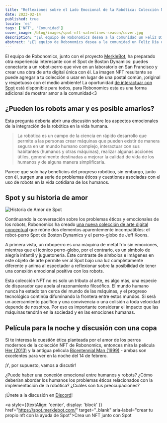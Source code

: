 ```yaml
---
title: "Reflexiones sobre el Lado Emocional de la Robótica: Colección NFT Limitada de San Valentín"
date: 2023-02-14
published: true
locale: 'es'
tags: ['NFT', 'Comunidad']
cover_image: /blog/images/spot-nft-valentines-season/cover.jpg
description: "¡El equipo de Robonomics desea a la comunidad un Feliz Día de San Valentín! Hoy, todos tenemos una razón más para hablar sobre nuestros sentimientos, expresar amor y gratitud, dar algo dulce y agradable a nuestra alma gemela, amigo, a quien nuestro corazón desee."
abstract: "¡El equipo de Robonomics desea a la comunidad un Feliz Día de San Valentín! Hoy, todos tenemos una razón más para hablar sobre nuestros sentimientos, expresar amor y gratitud, dar algo dulce y agradable a nuestra alma gemela, amigo, a quien nuestro corazón desee."
---
```


El equipo de Robonomics, junto con el proyecto [MerkleBot](https://merklebot.com/), ha preparado otra experiencia interesante con el Spot de Boston Dynamics: puedes conectarte a un robot-perro que vive en un laboratorio en San Francisco y crear una obra de arte digital única con él. La imagen NFT resultante se puede agregar a tu colección o usar en lugar de una postal común, ¡original y respetuoso con el medio ambiente! La oportunidad [de interactuar con Spot](https://spot.merklebot.com/) está disponible para todos, para Robonomics esta es una forma adicional de mostrar amor a la comunidad\<3

## ¿Pueden los robots amar y es posible amarlos?

Esta pregunta debería abrir una discusión sobre los aspectos emocionales de la integración de la robótica en la vida humana.

> La robótica es un campo de la ciencia en rápido desarrollo que permite a las personas crear máquinas que pueden existir de manera segura en un mundo humano complejo, interactuar con sus habitantes (humanos y otras máquinas), realizar algunas acciones útiles, generalmente destinadas a mejorar la calidad de vida de los humanos y de alguna manera simplificarla.

Parece que solo hay beneficios del progreso robótico, sin embargo, junto con él, surgen una serie de problemas éticos y cuestiones asociadas con el uso de robots en la vida cotidiana de los humanos.

## Spot y su historia de amor

![Historia de Amor de Spot](/blog/images/spot-nft-valentines-season/spot_lovestory.png)

Continuando la conversación sobre los problemas éticos y emocionales de los robots, Robonomics ha creado [una nueva colección de arte digital conceptual](https://singular.app/collectibles/kusama/b437f70371c8622e02-MBVD-2023/16627505-b437f70371c8622e02-MBVD-2023-MBVD-2023-00000006) que reúne dos elementos aparentemente incompatibles: el robot-perro Spot de Boston Dynamics y el perro-globo de Jeff Koons.

A primera vista, un roboperro es una máquina de metal frío sin emociones, mientras que el icónico perro-globo, por el contrario, es un símbolo de alegría infantil y juguetonería. Este contraste de símbolos e imágenes en este objeto de arte permite ver al Spot bajo una luz completamente diferente y anima al espectador a reflexionar sobre la posibilidad de tener una conexión emocional positiva con los robots.

Esta colección NFT no es solo un tributo al arte, es algo más, una especie de disparador que apela al razonamiento filosófico. El mundo humano nunca ha estado tan cerca del mundo de las máquinas, y el progreso tecnológico continúa difuminando la frontera entre estos mundos. Si será un acercamiento pacífico y una convivencia o una colisión a toda velocidad depende de nosotros. Por eso es importante considerar el impacto que las máquinas tendrán en la sociedad y en las emociones humanas.

## Película para la noche y discusión con una copa

Si te interesa la cuestión ética planteada por el amor de los perros modernos de la colección NFT de Robonomics, entonces mira la película [Her (2013)](https://www.imdb.com/title/tt1798709/) y la antigua película [Bicentennial Man (1999)](https://www.imdb.com/title/tt0182789/) - ambas son excelentes para ver en la noche del 14 de febrero.

¡Y, por supuesto, vamos a discutir!

¿Puede haber una conexión emocional entre humanos y robots? ¿Cómo deberían abordar los humanos los problemas éticos relacionados con la implementación de la robótica? ¿Cuáles son tus preocupaciones?

¡Únete a la discusión en [Discord](https://discord.gg/dyFgwHfCN7)!

<a style={{textAlign: 'center', display: 'block' }} href="https://spot.merklebot.com/" target="_blank" aria-label="crear tu propio nft con la ayuda de Spot">Crea un NFT junto con Spot</a>